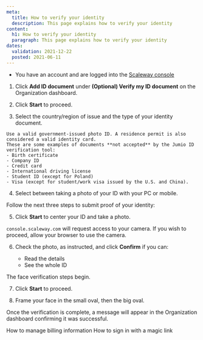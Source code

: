 ```yaml
---
meta:
  title: How to verify your identity
  description: This page explains how to verify your identity
content:
  h1: How to verify your identity
  paragraph: This page explains how to verify your identity
dates:
  validation: 2021-12-22
  posted: 2021-06-11
---
```


<Message type="requirement">

  - You have an account and are logged into the [Scaleway console](https://console.scaleway.com) 

</Message>


1. Click **Add ID document** under **(Optional) Verify my ID document** on the Organization dashboard.

  <Lightbox src="scaleway-add-id-document.webp" alt="" />

2. Click **Start** to proceed.

3. Select the country/region of issue and the type of your identity document.

  <Lightbox src="scaleway-choose-country-of-issue.webp" alt="" />

  <Message type="important">

    Use a valid government-issued photo ID. A residence permit is also considered a valid identity card.
    These are some examples of documents **not accepted** by the Jumio ID verification tool:
    - Birth certificate
    - Company ID
    - Credit card
    - International driving license 
    - Student ID (except for Poland)
    - Visa (except for student/work visa issued by the U.S. and China).

  </Message>

4. Select between taking a photo of your ID with your PC or mobile.

  Follow the next three steps to submit proof of your identity:

5. Click **Start** to center your ID and take a photo.

  <Message type="important">

  `console.scaleway.com` will request access to your camera. If you wish to proceed, allow your browser to use the camera.

  </Message>

6. Check the photo, as instructed, and click **Confirm** if you can:

    - Read the details
    - See the whole ID
  
  The face verification steps begin.

7. Click **Start** to proceed.

8. Frame your face in the small oval, then the big oval.

Once the verification is complete, a message will appear in the Organization dashboard confirming it was successful.

<Navigation title="See Also">
  <PreviousButton to="/console/my-account/how-to/manage-billing-information">How to manage billing information</PreviousButton>
  <NextButton to="/console/my-account/how-to/sign-in-with-magic-link">How to sign in with a magic link</NextButton>
</Navigation>
